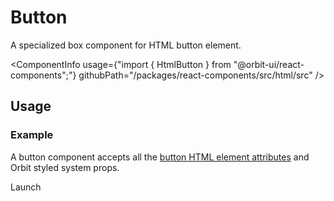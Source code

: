 
<Meta
    title="Html elements/Button"
    id="html-button"
/>

# Button

<Tagline>A specialized <Link href="?path=/docs/box--default-story">box</Link> component for HTML button element.</Tagline>

<ComponentInfo
    usage={"import { HtmlButton } from \"@orbit-ui/react-components\";"}
    githubPath="/packages/react-components/src/html/src"
/>

## Usage

### Example

A button component accepts all the [button HTML element attributes](https://developer.mozilla.org/en-US/docs/Web/HTML/Element/button) and Orbit styled system props.

<Preview>
    <Story name="example">
        <HtmlButton type="button" border="cloud-10" padding={1}>Launch</HtmlButton>
    </Story>
</Preview>

